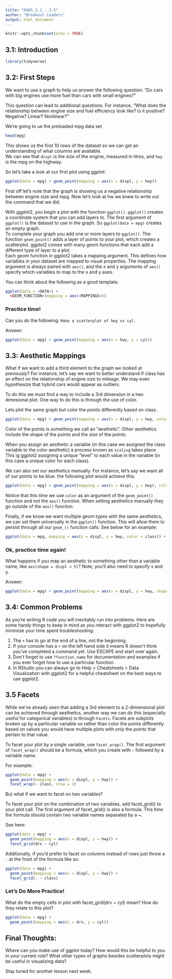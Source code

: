 ```yaml
---
title: "R4DS_3.1_-_3.5"
author: "Breakout Leaders"
output: html_document
---
```


```r
knitr::opts_chunk$set(echo = TRUE)
```

## 3.1: Introduction
```r
library(tidyverse)
```

## 3.2: First Steps
We want to use a graph to help us answer the following question: "Do cars with big engines use more fuel than cars with small engines?" 
  
This question can lead to additional questions. For instance, "What does the relationship between engine size and fuel efficiency look like? Is it positive? Negative? Linear? Nonlinear?"  
  
We're going to ue the preloaded mpg data set
  
```r
head(mpg)
```
  
This shows us the first 10 rows of the dataset so we can get an understanding of what columns are available.  
We can see that `displ` is the size of the engine, measured in litres, and `hwy` is the mpg on the highway.  
  
So let's take a look at our first plot using ggplot:
  
```r
ggplot(data = mpg) + geom_point(mapping = aes(x = displ, y = hwy))
```
  
First off let's note that the graph is showing us a negative relationship between engine size and mpg. Now let's look at hw we knew to write out the command that we did.  
  
With ggplot2, you begin a plot with the function `ggplot()`. `ggplot()` creates a coordinate system that you can add layers to. The first argument of `ggplot()` is the dataset to use in the graph. So `ggplot(data = mpg)` creates an empty graph.  
To complete your graph you add one or more layers to `ggplot()`. The function `geom_point()` adds a layer of points to your plot, which creates a scatterplot. ggplot2 comes with many geom functions that each add a different type of layer to a plot.    
Each geom function in ggplot2 takes a mapping argument. This defines how variables in your dataset are mapped to visual properties. The mapping argument is always paired with `aes()`, and the x and y arguments of `aes()` specify which variables to map to the x and y axes.  
  
You can think about the following as a good template:
```r
ggplot(data = <DATA>) + 
  <GEOM_FUNCTION>(mapping = aes(<MAPPINGS>))
```
  
  
### Practice time! 
  
Can you do the following: ```Make a scatterplot of hwy vs cyl.```  
   
Answer:
```r
ggplot(data = mpg) + geom_point(mapping = aes(x = hwy, y = cyl))
```


## 3.3: Aesthetic Mappings

What if we want to add a third element to the graph we looked at previously? For instance, let's say we want to better understand if class has an effect on the relationship of engine size to mileage. We may even hypothesize that hybrid cars would appear as outliers.
  
To do this we must find a way to include a 3rd dimension in a two dimesional plot. One way to do this is through the use of color.
  
Lets plot the same graph but color the points differently based on class.
  
```r
ggplot(data = mpg) + geom_point(mapping = aes(x = displ, y = hwy, color = class))
```
  
Color of the points is something we call an "aesthetic". Other aesthetics include the shape of the points and the size of the points.
  
When you assign an aesthetic a variable (in this case we assigned the class variable to the color aesthetic) a process known as `scaling` takes place. This ig ggplot2 assigning a unique "level" to each value in the variable (in this case a unique color for each class).
  
We can also set our aesthetics manually. For instance, let's say we want all of our points to be blue. the following plot would achieve this:
  
```r
ggplot(data = mpg) + geom_point(mapping = aes(x = displ, y = hwy), color = "blue")
```
  
Notice that this time we use `color` as an argument of the `geom_point()` function and not the `aes()` function. When setting aesthetics manually they go outside of the `aes()` function.  
  
Finally, if we know we want multiple geom types with the same aestheitcs, we can set them universally in the `ggplot()` function. This will allow them to persist through all our `geom_()` function calls. See below for an example:  
  
```r
ggplot(data = mpg, mapping = aes(x = displ, y = hwy, color = class)) + geom_point() + geom_line()
```

  
### Ok, practice time again!
  
What happens if you map an aesthetic to something other than a variable name, like `aes(shape = displ < 5)`? Note, you’ll also need to specify x and y.
  
Answer:
```r
ggplot(data = mpg) + geom_point(mapping = aes(x = displ, y = hwy, shape = displ < 5))
```
  
  
## 3.4: Common Problems
  
As you're writing R code you will inevitably run into problems. Here are some handy things to keep in mind as you interact with ggplot2 to hopefully minimize your time spent troubleshooting: 
  
1. The `+` has to go at the end of a line, not the beginning.  
2. If your console has a `+` on the left hand side it means R doesn't think you've completed a command yet. Use ESCAPE and start over again.  
3. Don't forget to use `?function_name` for documentation and examples if you ever forget how to use a particular function.  
4. In RStudio you can always go to Help > Cheatsheets > Data Visualization with ggplot2 for a helpful cheatsheet on the best ways to use ggplot2.  
  
## 3.5 Facets
  
While we've already seen that adding a 3rd element to a 2-dimensional plot can be achieved through aesthetics, another way we can do this (especially useful for categorical variables) is through `Facets`. Facets are subplots broken up by a particular variable so rather than color the points differently based on values you would have multiple plots with only the points that pertain to that value.  
  
To facet your plot by a single variable, use `facet_wrap()`. The first argument of `facet_wrap()` should be a formula, which you create with `~` followed by a variable name.  
  
For example:  
```r
ggplot(data = mpg) + 
  geom_point(mapping = aes(x = displ, y = hwy)) + 
  facet_wrap(~ class, nrow = 2)
```
  
But what if we want to facet on two variables?  
  
To facet your plot on the combination of two variables, add facet_grid() to your plot call. The first argument of facet_grid() is also a formula. This time the formula should contain two variable names separated by a ~.  
  
See here:  
```r
ggplot(data = mpg) + 
  geom_point(mapping = aes(x = displ, y = hwy)) + 
  facet_grid(drv ~ cyl)
```
  
  
Additionally, if you'd prefer to facet on columns instead of rows just throw a `.` at the front of the formula like so:  
```r
ggplot(data = mpg) + 
  geom_point(mapping = aes(x = displ, y = hwy)) + 
  facet_grid(. ~ class)
```
  
### Let's Do More Practice!
  
What do the empty cells in plot with facet_grid(drv ~ cyl) mean? How do they relate to this plot?

```r
ggplot(data = mpg) + 
  geom_point(mapping = aes(x = drv, y = cyl))
```
  
  
## Final Thoughts:
  
Where can you make use of ggplot today? How would this be helpful to you in your current role? What other types of graphs besides scatterplots might be useful in visualizing data?  
  
Stay tuned for another lesson next week.